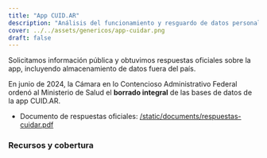 ```yaml
---
title: "App CUID.AR"
description: "Análisis del funcionamiento y resguardo de datos personales sensibles en la app CUID.AR durante la pandemia de COVID-19."
cover: ../../assets/genericos/app-cuidar.png
draft: false
---
```



Solicitamos información pública y obtuvimos respuestas oficiales sobre la app, incluyendo almacenamiento de datos fuera del país.

En junio de 2024, la Cámara en lo Contencioso Administrativo Federal ordenó al Ministerio de Salud el <strong>borrado integral</strong> de las bases de datos de la app CUID.AR.

- Documento de respuestas oficiales: [/static/documents/respuestas-cuidar.pdf](/static/documents/respuestas-cuidar.pdf)

### Recursos y cobertura

<div class="grid grid-cols-1 not-prose">

<MediaAppearance
  href="https://www.infobae.com/judiciales/2024/06/10/la-justicia-le-ordeno-al-gobierno-nacional-borrar-la-bases-de-datos-de-la-aplicacion-cuidar-que-se-utilizo-en-la-pandemia/"
  title="La Justicia le ordenó al gobierno nacional borrar la base de datos de la aplicación CUID.AR"
/>

<MediaAppearance
  href="https://www.diariojudicial.com/news-97999-cuando-cuidar-es-borrar"
  title="Cuando Cuid.AR es borrar"
/>

<MediaAppearance
  href="https://www.laia.ar/2024/07/12/el-caso-cuid-ar-la-proteccion-de-la-privacidad-en-la-era-de-la-ia/"
  title="El caso CUID.AR: la protección de la privacidad en la era de la IA"
/>

<MediaAppearance
  href="https://palabrasdelderecho.com.ar/articulo/5127/La-Justicia-ordeno-el-borrado-integral-de-las-bases-de-datos-CUID.AR-y-COVID-19-del-Ministerio-de-Salud-de-la-Nacion"
  title="La Justicia ordenó el borrado integral de las bases de datos CUID.AR y COVID-19 del Ministerio de Salud de la Nación"
/>

<MediaAppearance
  href="https://www.lagaceta.com.ar/nota/1040375/sociedad/fallo-historico-obliga-nacion-proteger-datos-personales-recopilados-pandemia.html"
  title="Un fallo histórico obliga a la Nación a proteger los datos personales recopilados en la pandemia"
/>

</div>
